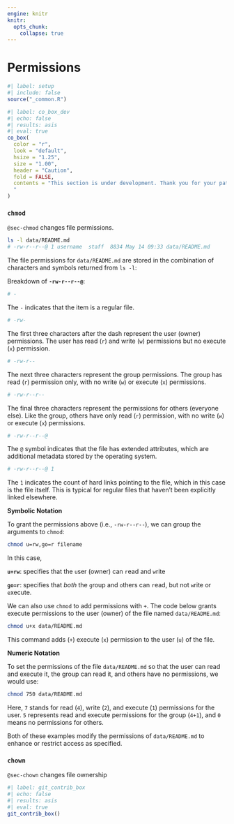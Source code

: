 ```yaml
---
engine: knitr
knitr:
  opts_chunk: 
    collapse: true
---
```


# Permissions {#sec-perms}

```r
#| label: setup
#| include: false
source("_common.R")
```

```r
#| label: co_box_dev
#| echo: false
#| results: asis
#| eval: true
co_box(
  color = "r",
  look = "default", 
  hsize = "1.25", 
  size = "1.00", 
  header = "Caution", 
  fold = FALSE,
  contents = "This section is under development. Thank you for your patience.
  "
)
```

### `chmod`

<code>@sec-chmod</code> changes file permissions. 

``` bash
ls -l data/README.md
# -rw-r--r--@ 1 username  staff  8834 May 14 09:33 data/README.md
```

The file permissions for `data/README.md` are stored in the combination of characters and symbols returned from `ls -l`:

Breakdown of **`-rw-r--r--@`**:

::: {layout="[50,50]" layout-valign="top"}
``` .sh
# -
```

The `-` indicates that the item is a regular file.
:::

::: {layout="[50,50]" layout-valign="top"}
``` .sh
# -rw-
```

The first three characters after the dash represent the user (owner) permissions. The user has read (`r`) and write (`w`) permissions but no execute (`x`) permission.
:::

::: {layout="[50,50]" layout-valign="top"}
``` .sh
# -rw-r--
```

The next three characters represent the group permissions. The group has read (`r`) permission only, with no write (`w`) or execute (`x`) permissions.
:::

::: {layout="[50,50]" layout-valign="top"}
``` .sh
# -rw-r--r--
```

The final three characters represent the permissions for others (everyone else). Like the group, others have only read (`r`) permission, with no write (`w`) or execute (`x`) permissions.
:::

::: {layout="[50,50]" layout-valign="top"}
``` .sh
# -rw-r--r--@
```

The `@` symbol indicates that the file has extended attributes, which are additional metadata stored by the operating system.
:::

::: {layout="[50,50]" layout-valign="top"}
``` .sh
# -rw-r--r--@ 1
```

The `1` indicates the count of hard links pointing to the file, which in this case is the file itself. This is typical for regular files that haven't been explicitly linked elsewhere.
:::

**Symbolic Notation**

To grant the permissions above (i.e., `-rw-r--r--`), we can group the arguments to `chmod`:

``` sh
chmod u=rw,go=r filename
```

In this case,

**`u=rw`**: specifies that the `u`ser (owner) can `r`ead and `w`rite

**`go=r`**: specifies that *both* the `g`roup and `o`thers can `r`ead, but not `w`rite or `e`xecute.

We can also use `chmod` to add permissions with `+`. The code below grants execute permissions to the user (owner) of the file named `data/README.md`:

``` sh
chmod u+x data/README.md
```

This command adds (`+`) execute (`x`) permission to the user (`u`) of the file.

**Numeric Notation**

To set the permissions of the file `data/README.md` so that the user can read and execute it, the group can read it, and others have no permissions, we would use:

``` bash
chmod 750 data/README.md
```

Here, `7` stands for read (`4`), write (`2`), and execute (`1`) permissions for the user. `5` represents read and execute permissions for the group (`4+1`), and `0` means no permissions for others.

Both of these examples modify the permissions of `data/README.md` to enhance or restrict access as specified.

```{=html}
<!--
Overall, the permissions `644` (as represented numerically) allow the owner to read and write the file, while the group and others can only read it.
-->
```

### `chown`

<code>@sec-chown</code> changes file ownership

```r
#| label: git_contrib_box
#| echo: false
#| results: asis
#| eval: true
git_contrib_box()
```